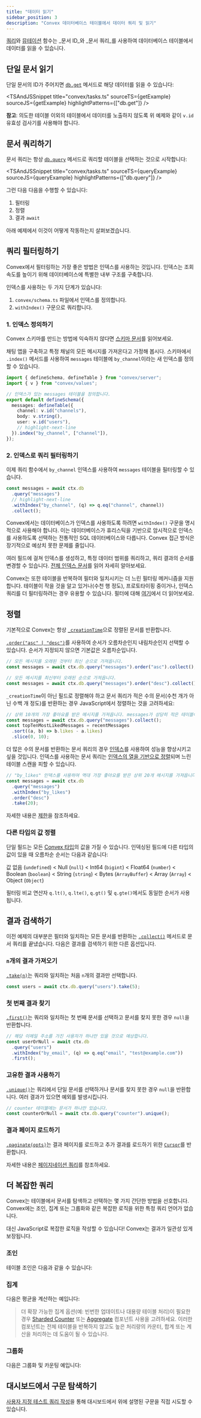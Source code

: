 ```yaml
---
title: "데이터 읽기"
sidebar_position: 3
description: "Convex 데이터베이스 테이블에서 데이터 쿼리 및 읽기"
---
```



[쿼리](/functions/query-functions.mdx)와 [뮤테이션](/functions/mutation-functions.mdx) 함수는 _문서 ID_와 _문서 쿼리_를 사용하여 데이터베이스 테이블에서 데이터를 읽을 수 있습니다.

## 단일 문서 읽기

단일 문서의 ID가 주어지면 [`db.get`](/api/interfaces/server.GenericDatabaseReader#get) 메서드로 해당 데이터를 읽을 수 있습니다:

<TSAndJSSnippet
  title="convex/tasks.ts"
  sourceTS={getExample}
  sourceJS={getExample}
  highlightPatterns={["db.get"]}
/>

**참고**: 의도한 테이블 이외의 테이블에서 데이터를 노출하지 않도록 위 예제와 같이 `v.id` 유효성 검사기를 사용해야 합니다.

## 문서 쿼리하기

문서 쿼리는 항상 [`db.query`](/api/interfaces/server.GenericDatabaseReader#query) 메서드로 쿼리할 테이블을 선택하는 것으로 시작합니다:

<TSAndJSSnippet
  title="convex/tasks.ts"
  sourceTS={queryExample}
  sourceJS={queryExample}
  highlightPatterns={["db.query"]}
/>

그런 다음 다음을 수행할 수 있습니다:

1. 필터링
2. 정렬
3. 결과 `await`

아래 예제에서 이것이 어떻게 작동하는지 살펴보겠습니다.

## 쿼리 필터링하기

Convex에서 필터링하는 가장 좋은 방법은 인덱스를 사용하는 것입니다. 인덱스는 조회 속도를 높이기 위해 데이터베이스에 특별한 내부 구조를 구축합니다.

인덱스를 사용하는 두 가지 단계가 있습니다:

1. `convex/schema.ts` 파일에서 인덱스를 정의합니다.
2. `withIndex()` 구문으로 쿼리합니다.

### 1. 인덱스 정의하기

Convex 스키마를 만드는 방법에 익숙하지 않다면 [스키마 문서](/database/schemas.mdx)를 읽어보세요.

채팅 앱을 구축하고 특정 채널의 모든 메시지를 가져온다고 가정해 봅시다. 스키마에서 `.index()` 메서드를 사용하여 `messages` 테이블에 `by_channel`이라는 새 인덱스를 정의할 수 있습니다.

```ts noDialect title="convex/schema.ts"
import { defineSchema, defineTable } from "convex/server";
import { v } from "convex/values";

// 인덱스가 있는 messages 테이블을 정의합니다.
export default defineSchema({
  messages: defineTable({
    channel: v.id("channels"),
    body: v.string(),
    user: v.id("users"),
    // highlight-next-line
  }).index("by_channel", ["channel"]),
});
```

### 2. 인덱스로 쿼리 필터링하기

이제 쿼리 함수에서 `by_channel` 인덱스를 사용하여 `messages` 테이블을 필터링할 수 있습니다.

```ts
const messages = await ctx.db
  .query("messages")
  // highlight-next-line
  .withIndex("by_channel", (q) => q.eq("channel", channel))
  .collect();
```

Convex에서는 데이터베이스가 인덱스를 사용하도록 하려면 `withIndex()` 구문을 명시적으로 사용해야 합니다. 이는 데이터베이스가 휴리스틱을 기반으로 암시적으로 인덱스를 사용하도록 선택하는 전통적인 SQL 데이터베이스와 다릅니다. Convex 접근 방식은 장기적으로 예상치 못한 문제를 줄입니다.

여러 필드에 걸쳐 인덱스를 생성하고, 특정 데이터 범위를 쿼리하고, 쿼리 결과의 순서를 변경할 수 있습니다. [전체 인덱스 문서](/database/reading-data/indexes/indexes.md)를 읽어 자세히 알아보세요.

Convex는 또한 테이블을 반복하여 필터와 일치시키는 더 느린 필터링 메커니즘을 지원합니다. 테이블이 작을 것을 알고 있거나(수천 행 정도), 프로토타이핑 중이거나, 인덱스 쿼리를 더 필터링하려는 경우 유용할 수 있습니다. 필터에 대해 [여기](/database/reading-data/filters.mdx)에서 더 읽어보세요.

## 정렬

기본적으로 Convex는 항상 [`_creationTime`](/database/types.md#system-fields)으로 정렬된 문서를 반환합니다.

[`.order("asc" | "desc")`](/api/interfaces/server.Query#order)를 사용하여 순서가 오름차순인지 내림차순인지 선택할 수 있습니다. 순서가 지정되지 않으면 기본값은 오름차순입니다.

```ts
// 모든 메시지를 오래된 것부터 최신 순으로 가져옵니다.
const messages = await ctx.db.query("messages").order("asc").collect();
```

```ts
// 모든 메시지를 최신부터 오래된 순으로 가져옵니다.
const messages = await ctx.db.query("messages").order("desc").collect();
```

`_creationTime`이 아닌 필드로 정렬해야 하고 문서 쿼리가 적은 수의 문서(수천 개가 아닌 수백 개 정도)를 반환하는 경우 JavaScript에서 정렬하는 것을 고려하세요:

```ts
// 상위 10개의 가장 좋아요를 받은 메시지를 가져옵니다. messages가 상당히 작은 테이블이라고 가정:
const messages = await ctx.db.query("messages").collect();
const topTenMostLikedMessages = recentMessages
  .sort((a, b) => b.likes - a.likes)
  .slice(0, 10);
```

더 많은 수의 문서를 반환하는 문서 쿼리의 경우 [인덱스](/database/reading-data/indexes/indexes.md)를 사용하여 성능을 향상시키고 싶을 것입니다. 인덱스를 사용하는 문서 쿼리는 [인덱스의 열을 기반으로 정렬](/database/reading-data/indexes/indexes.md#sorting-with-indexes)되며 느린 테이블 스캔을 피할 수 있습니다.

```ts
// "by_likes" 인덱스를 사용하여 역대 가장 좋아요를 받은 상위 20개 메시지를 가져옵니다.
const messages = await ctx.db
  .query("messages")
  .withIndex("by_likes")
  .order("desc")
  .take(20);
```

자세한 내용은 [제한](/database/reading-data/indexes/indexes.md#limits)을 참조하세요.

### 다른 타입의 값 정렬

단일 필드는 모든 [Convex 타입](/database/types.md)의 값을 가질 수 있습니다. 인덱싱된 필드에 다른 타입의 값이 있을 때 오름차순 순서는 다음과 같습니다:

값 없음&nbsp;(`undefined`) < Null&nbsp;(`null`) < Int64&nbsp;(`bigint`) < Float64 (`number`) < Boolean&nbsp;(`boolean`) < String&nbsp;(`string`) < Bytes&nbsp;(`ArrayBuffer`) < Array&nbsp;(`Array`) < Object&nbsp;(`Object`)

필터링 비교 연산자 `q.lt()`, `q.lte()`, `q.gt()` 및 `q.gte()`에서도 동일한 순서가 사용됩니다.

## 결과 검색하기

이전 예제의 대부분은 필터와 일치하는 모든 문서를 반환하는 [`.collect()`](/api/interfaces/server.Query#collect) 메서드로 문서 쿼리를 끝냈습니다. 다음은 결과를 검색하기 위한 다른 옵션입니다.

### `n`개의 결과 가져오기

[`.take(n)`](/api/interfaces/server.Query#take)는 쿼리와 일치하는 처음 `n`개의 결과만 선택합니다.

```ts
const users = await ctx.db.query("users").take(5);
```

### 첫 번째 결과 찾기

[`.first()`](/api/interfaces/server.Query#first)는 쿼리와 일치하는 첫 번째 문서를 선택하고 문서를 찾지 못한 경우 `null`을 반환합니다.

```ts
// 해당 이메일 주소를 가진 사용자가 하나만 있을 것으로 예상합니다.
const userOrNull = await ctx.db
  .query("users")
  .withIndex("by_email", (q) => q.eq("email", "test@example.com"))
  .first();
```

### 고유한 결과 사용하기

[`.unique()`](/api/interfaces/server.Query#unique)는 쿼리에서 단일 문서를 선택하거나 문서를 찾지 못한 경우 `null`을 반환합니다. 여러 결과가 있으면 예외를 발생시킵니다.

```ts
// counter 테이블에는 문서가 하나만 있습니다.
const counterOrNull = await ctx.db.query("counter").unique();
```

### 결과 페이지 로드하기

[`.paginate(opts)`](/api/interfaces/server.OrderedQuery#paginate)는 결과 페이지를 로드하고 추가 결과를 로드하기 위한 [`Cursor`](/api/modules/server#cursor)를 반환합니다.

자세한 내용은 [페이지네이션 쿼리](/database/pagination.mdx)를 참조하세요.

## 더 복잡한 쿼리

Convex는 테이블에서 문서를 탐색하고 선택하는 몇 가지 간단한 방법을 선호합니다. Convex에는 조인, 집계 또는 그룹화와 같은 복잡한 로직을 위한 특정 쿼리 언어가 없습니다.

대신 JavaScript로 복잡한 로직을 작성할 수 있습니다! Convex는 결과가 일관성 있게 보장됩니다.

### 조인

테이블 조인은 다음과 같을 수 있습니다:

<TSAndJSSnippet
  title="convex/events.ts"
  sourceTS={joinExample}
  sourceJS={joinExample}
/>

### 집계

다음은 평균을 계산하는 예입니다:

<TSAndJSSnippet
  title="convex/purchases.ts"
  sourceTS={averageExample}
  sourceJS={averageExample}
/>

> 더 확장 가능한 집계 옵션(예: 빈번한 업데이트나 대용량 테이블 처리)이 필요한 경우 [Sharded Counter](https://www.convex.dev/components/sharded-counter) 또는 [Aggregate](https://www.convex.dev/components/aggregate) 컴포넌트 사용을 고려하세요. 이러한 컴포넌트는 전체 테이블을 반복하지 않고도 높은 처리량의 카운터, 합계 또는 계산을 처리하는 데 도움이 될 수 있습니다.

### 그룹화

다음은 그룹화 및 카운팅 예입니다:

<TSAndJSSnippet
  title="convex/purchases.ts"
  sourceTS={groupByExampleTS}
  sourceJS={groupByExampleJS}
/>

## 대시보드에서 구문 탐색하기

[사용자 지정 테스트 쿼리 작성](/dashboard/deployments/data.md#writing-custom-queries)을 통해 대시보드에서 위에 설명된 구문을 직접 시도할 수 있습니다.
